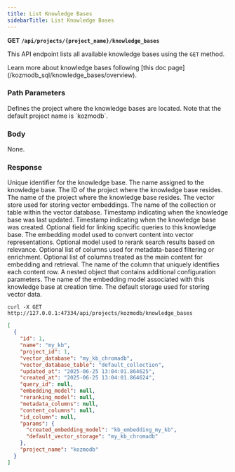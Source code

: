```yaml
---
title: List Knowledge Bases
sidebarTitle: List Knowledge Bases
---
```


**GET `/api/projects/{project_name}/knowledge_bases`**

This API endpoint lists all available knowledge bases using the `GET` method.

<Tip>
Learn more about knowledge bases following [this doc page](/kozmodb_sql/knowledge_bases/overview).
</Tip>

### Path Parameters

<ParamField body='project_name' type='string' required>
Defines the project where the knowledge bases are located. Note that the default project name is `kozmodb`.
</ParamField>

### Body

None.

### Response

<ResponseField name="id" type="string" required>  
Unique identifier for the knowledge base.
</ResponseField>

<ResponseField name="name" type="string" required>  
The name assigned to the knowledge base.
</ResponseField>

<ResponseField name="project_id" type="string" required>  
The ID of the project where the knowledge base resides.
</ResponseField>

<ResponseField name="project_name" type="string" required>  
The name of the project where the knowledge base resides.
</ResponseField>

<ResponseField name="vector_database" type="string" required>  
The vector store used for storing vector embeddings.
</ResponseField>

<ResponseField name="vector_database_table" type="string" required>  
The name of the collection or table within the vector database.
</ResponseField>

<ResponseField name="updated_at" type="string" required>  
Timestamp indicating when the knowledge base was last updated.
</ResponseField>

<ResponseField name="created_at" type="string" required>  
Timestamp indicating when the knowledge base was created.
</ResponseField>

<ResponseField name="query_id" type="string" required="false">  
Optional field for linking specific queries to this knowledge base.
</ResponseField>

<ResponseField name="embedding_model" type="string" required="false">  
The embedding model used to convert content into vector representations.
</ResponseField>

<ResponseField name="reranking_model" type="string" required="false">  
Optional model used to rerank search results based on relevance.
</ResponseField>

<ResponseField name="metadata_columns" type="list" required="false">  
Optional list of columns used for metadata-based filtering or enrichment.
</ResponseField>

<ResponseField name="content_columns" type="list" required="false">  
Optional list of columns treated as the main content for embedding and retrieval.
</ResponseField>

<ResponseField name="id_column" type="string" required="false">  
The name of the column that uniquely identifies each content row.
</ResponseField>

<ResponseField name="params" type="object" required="false">  
A nested object that contains additional configuration parameters.
</ResponseField>

<ResponseField name="params.created_embedding_model" type="string" required="false">  
The name of the embedding model associated with this knowledge base at creation time.
</ResponseField>

<ResponseField name="params.default_vector_storage" type="string" required="false">  
The default storage used for storing vector data.
</ResponseField>

<RequestExample>

```shell Shell
curl -X GET http://127.0.0.1:47334/api/projects/kozmodb/knowledge_bases
```

</RequestExample>

<ResponseExample>

```json Response
[
  {
    "id": 1,
    "name": "my_kb",
    "project_id": 1,
    "vector_database": "my_kb_chromadb",
    "vector_database_table": "default_collection",
    "updated_at": "2025-06-25 13:04:01.864625",
    "created_at": "2025-06-25 13:04:01.864624",
    "query_id": null,
    "embedding_model": null,
    "reranking_model": null,
    "metadata_columns": null,
    "content_columns": null,
    "id_column": null,
    "params": {
      "created_embedding_model": "kb_embedding_my_kb",
      "default_vector_storage": "my_kb_chromadb"
    },
    "project_name": "kozmodb"
  }
]
```

</ResponseExample>
